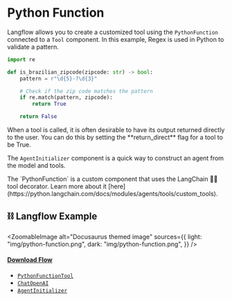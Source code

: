 
# Python Function

Langflow allows you to create a customized tool using the `PythonFunction` connected to a `Tool` component. In this example, Regex is used in Python to validate a pattern.

```python
import re

def is_brazilian_zipcode(zipcode: str) -> bool:
    pattern = r"\d{5}-?\d{3}"

    # Check if the zip code matches the pattern
    if re.match(pattern, zipcode):
        return True

    return False
```

<Admonition type="tip">
  When a tool is called, it is often desirable to have its output returned
  directly to the user. You can do this by setting the **return_direct** flag
  for a tool to be True.
</Admonition>

The `AgentInitializer` component is a quick way to construct an agent from the model and tools.

<Admonition type="info">
  The `PythonFunction` is a custom component that uses the LangChain 🦜🔗 tool
  decorator. Learn more about it
  [here](https://python.langchain.com/docs/modules/agents/tools/custom_tools).
</Admonition>

## ⛓️ Langflow Example


<ZoomableImage
  alt="Docusaurus themed image"
  sources={{
    light: "img/python-function.png",
    dark: "img/python-function.png",
  }}
/>

#### <a target="\_blank" href="json_files/Python_Function.json" download>Download Flow</a>

<Admonition type="note" title="LangChain Components 🦜🔗">

- [`PythonFunctionTool`](https://python.langchain.com/docs/modules/agents/tools/custom_tools)
- [`ChatOpenAI`](https://python.langchain.com/docs/modules/model_io/models/chat/integrations/openai)
- [`AgentInitializer`](https://python.langchain.com/docs/modules/agents/)

</Admonition>
